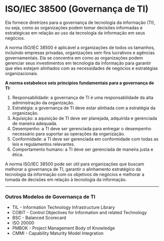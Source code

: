 # ISO/IEC 38500 (Governança de TI)

Ela fornece diretrizes para a governança de tecnologia da informação (TI), ou seja, como as organizações podem tomar decisões informadas e estratégicas em relação ao uso da tecnologia da informação em seus negócios.

A norma ISO/IEC 38500 é aplicável a organizações de todos os tamanhos, incluindo empresas privadas, organizações sem fins lucrativos e agências governamentais. Ela se concentra em como as organizações podem gerenciar seus investimentos em tecnologia da informação para garantir que eles estejam alinhados com as necessidades de negócios e estratégias organizacionais.

**A norma estabelece seis princípios fundamentais para a governança de TI:**

1. Responsabilidade: a governança de TI é uma responsabilidade da alta administração da organização.
2. Estratégia: a governança de TI deve estar alinhada com a estratégia da organização.
3. Aquisição: a aquisição de TI deve ser planejada, adquirida e gerenciada de maneira adequada.
4. Desempenho: a TI deve ser gerenciada para entregar o desempenho necessário para suportar as operações da organização.
5. Conformidade: a TI deve ser gerenciada em conformidade com todas as leis e regulamentos relevantes.
6. Comportamento humano: a TI deve ser gerenciada de maneira justa e ética.

A norma ISO/IEC 38500 pode ser útil para organizações que buscam melhorar a governança de TI, garantir o alinhamento estratégico da tecnologia da informação com os objetivos de negócios e melhorar a tomada de decisões em relação à tecnologia da informação.

---

### Outros Modelos de Governança de TI

- TIL - Information Technology Infrastructure Library
- COBIT - Control Objectives for Information and related Technology
- BSC - Balanced Scorecard
- ISO 20000
- PMBOK - Project Management Body of Knowledge
- CMMI - Capability Maturity Model Integration